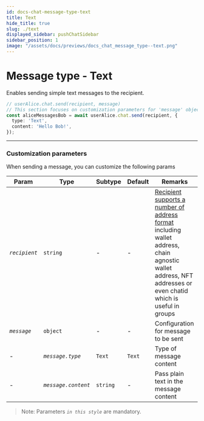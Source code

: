 ```yaml
---
id: docs-chat-message-type-text
title: Text
hide_title: true
slug: ./text
displayed_sidebar: pushChatSidebar
sidebar_position: 1
image: "/assets/docs/previews/docs_chat_message_type--text.png"
---
```


# Message type - Text
Enables sending simple text messages to the recipient.

<head>
  <title>Message Type - Text | Push Chat | Push Documentation</title>
</head>


<Tabs className="codetabs" groupId="code-examples">
  <TabItem value="js" attributes={{className: "codetab js"}} default>
    

  ```typescript
  // userAlice.chat.send(recipient, message)
  // This section focuses on customization parameters for 'message' object
  const aliceMessagesBob = await userAlice.chat.send(recipient, {
    type: 'Text',
    content: 'Hello Bob!',
  });
  ```

  </TabItem>
</Tabs>

---

### Customization parameters
When sending a message, you can customize the following params

| Param                  | Type                   | Subtype                                         | Default | Remarks                                                                             |
| ---------------------- | ---------------------- |------------------------------------------------ | ------- | ----------------------------------------------------------------------------------- |
| _`recipient`_             | `string`               | -                                               | -       | [Recipient supports a number of address format](/docs/chat/build/types-of-recipient) including wallet address, chain agnostic wallet address, NFT addresses or even chatid which is useful in groups |
| _`message`_            | `object`               | -                                               | -       | Configuration for message to be sent                                                |
| -                      | _`message.type`_       | `Text`                                          | `Text`  | Type of message content                                                             |
| -                      | _`message.content`_    | `string`                                        | -       | Pass plain text in the message content                                              |

> Note: Parameters _`in this style`_ are mandatory.